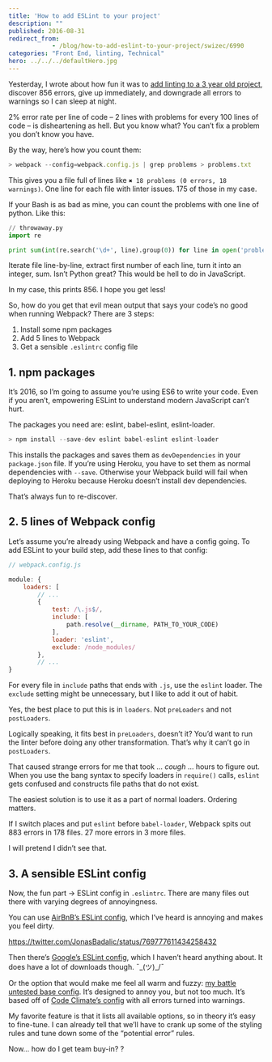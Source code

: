 ```yaml
---
title: 'How to add ESLint to your project'
description: ""
published: 2016-08-31
redirect_from: 
            - /blog/how-to-add-eslint-to-your-project/swizec/6990
categories: "Front End, linting, Technical"
hero: ../../../defaultHero.jpg
---
```

Yesterday, I wrote about how fun it was to [add linting to a 3 year old project](https://swizec.com/blog/i-added-linting-to-a-3-year-old-project-you-can-totally-guess-what-happened-next/swizec/6986), discover 856 errors, give up immediately, and downgrade all errors to warnings so I can sleep at night.

2% error rate per line of code – 2 lines with problems for every 100 lines of code – is disheartening as hell. But you know what? You can’t fix a problem you don’t know you have.

By the way, here’s how you count them:

```javascript
> webpack --config=webpack.config.js | grep problems > problems.txt
```

This gives you a file full of lines like `✖ 18 problems (0 errors, 18 warnings)`. One line for each file with linter issues. 175 of those in my case.

If your Bash is as bad as mine, you can count the problems with one line of python. Like this:

```python
// throwaway.py
import re

print sum(int(re.search('\d+', line).group(0)) for line in open('problems.txt'))
```

Iterate file line-by-line, extract first number of each line, turn it into an integer, sum. Isn’t Python great? This would be hell to do in JavaScript.

In my case, this prints 856. I hope you get less!

So, how do you get that evil mean output that says your code’s no good when running Webpack? There are 3 steps:

1. Install some npm packages
2. Add 5 lines to Webpack
3. Get a sensible `.eslintrc` config file

## 1. npm packages

It’s 2016, so I’m going to assume you’re using ES6 to write your code. Even if you aren’t, empowering ESLint to understand modern JavaScript can’t hurt.

The packages you need are: eslint, babel-eslint, eslint-loader.

```javascript
> npm install --save-dev eslint babel-eslint eslint-loader
```

This installs the packages and saves them as `devDependencies` in your `package.json` file. If you’re using Heroku, you have to set them as normal dependencies with `--save`. Otherwise your Webpack build will fail when deploying to Heroku because Heroku doesn’t install dev dependencies.

That’s always fun to re-discover.

## 2. 5 lines of Webpack config

Let’s assume you’re already using Webpack and have a config going. To add ESLint to your build step, add these lines to that config:

```javascript
// webpack.config.js

module: {
	loaders: [
		// ...
		{
			test: /\.js$/,
			include: [
				path.resolve(__dirname, PATH_TO_YOUR_CODE)
			],
			loader: 'eslint',
			exclude: /node_modules/
		},
		// ...
}
```

For every file in `include` paths that ends with `.js`, use the `eslint` loader. The `exclude` setting might be unnecessary, but I like to add it out of habit.

Yes, the best place to put this is in `loaders`. Not `preLoaders` and not `postLoaders`.

Logically speaking, it fits best in `preLoaders`, doesn’t it? You’d want to run the linter before doing any other transformation. That’s why it can’t go in `postLoaders`.

That caused strange errors for me that took … _cough_ … hours to figure out. When you use the bang syntax to specify loaders in `require()` calls, `eslint` gets confused and constructs file paths that do not exist.

The easiest solution is to use it as a part of normal loaders. Ordering matters.

If I switch places and put `eslint` before `babel-loader`, Webpack spits out 883 errors in 178 files. 27 more errors in 3 more files.

I will pretend I didn’t see that.

## 3. A sensible ESLint config

Now, the fun part -&gt; ESLint config in `.eslintrc`. There are many files out there with varying degrees of annoyingness.

You can use [AirBnB’s ESLint config](https://www.npmjs.com/package/eslint-config-airbnb), which I’ve heard is annoying and makes you feel dirty.

https://twitter.com/JonasBadalic/status/769777611434258432

Then there’s [Google’s ESLint config](https://www.npmjs.com/package/eslint-config-google), which I haven’t heard anything about. It does have a lot of downloads though. ¯\_(ツ)\_/¯

Or the option that would make me feel all warm and fuzzy: [my battle untested base config](https://gist.github.com/Swizec/7fb9ed92b4b56584d74de8dfcfd1c7d0). It’s designed to annoy you, but not too much. It’s based off of [Code Climate’s config](https://github.com/codeclimate/codeclimate/blob/master/config/eslint/.eslintrc) with all errors turned into warnings.

My favorite feature is that it lists all available options, so in theory it’s easy to fine-tune. I can already tell that we’ll have to crank up some of the styling rules and tune down some of the “potential error” rules.

Now… how do I get team buy-in? ?
